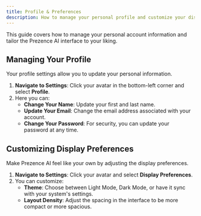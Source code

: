 ```yaml
---
title: Profile & Preferences
description: How to manage your personal profile and customize your display settings.
---
```


This guide covers how to manage your personal account information and tailor the Prezence AI interface to your liking.

## Managing Your Profile

Your profile settings allow you to update your personal information.

1.  **Navigate to Settings**: Click your avatar in the bottom-left corner and select **Profile**.
2.  Here you can:
    -   **Change Your Name**: Update your first and last name.
    -   **Update Your Email**: Change the email address associated with your account.
    -   **Change Your Password**: For security, you can update your password at any time.

## Customizing Display Preferences

Make Prezence AI feel like your own by adjusting the display preferences.

1.  **Navigate to Settings**: Click your avatar and select **Display Preferences**.
2.  You can customize:
    -   **Theme**: Choose between Light Mode, Dark Mode, or have it sync with your system's settings.
    -   **Layout Density**: Adjust the spacing in the interface to be more compact or more spacious.
